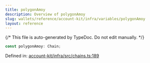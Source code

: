 ```yaml
---
title: polygonAmoy
description: Overview of polygonAmoy
slug: wallets/reference/account-kit/infra/variables/polygonAmoy
layout: reference
---
```


{/* This file is auto-generated by TypeDoc. Do not edit manually. */}

```ts
const polygonAmoy: Chain;
```

Defined in: [account-kit/infra/src/chains.ts:189](https://github.com/alchemyplatform/aa-sdk/blob/0cc60e9f694c242d91befdaa2f26cdec3ee389c5/account-kit/infra/src/chains.ts#L189)
